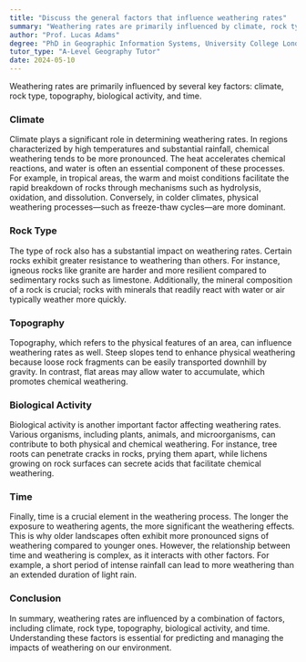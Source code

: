 ```yaml
---
title: "Discuss the general factors that influence weathering rates"
summary: "Weathering rates are primarily influenced by climate, rock type, topography, biological activity, and time."
author: "Prof. Lucas Adams"
degree: "PhD in Geographic Information Systems, University College London"
tutor_type: "A-Level Geography Tutor"
date: 2024-05-10
---
```


Weathering rates are primarily influenced by several key factors: climate, rock type, topography, biological activity, and time.

### Climate
Climate plays a significant role in determining weathering rates. In regions characterized by high temperatures and substantial rainfall, chemical weathering tends to be more pronounced. The heat accelerates chemical reactions, and water is often an essential component of these processes. For example, in tropical areas, the warm and moist conditions facilitate the rapid breakdown of rocks through mechanisms such as hydrolysis, oxidation, and dissolution. Conversely, in colder climates, physical weathering processes—such as freeze-thaw cycles—are more dominant.

### Rock Type
The type of rock also has a substantial impact on weathering rates. Certain rocks exhibit greater resistance to weathering than others. For instance, igneous rocks like granite are harder and more resilient compared to sedimentary rocks such as limestone. Additionally, the mineral composition of a rock is crucial; rocks with minerals that readily react with water or air typically weather more quickly.

### Topography
Topography, which refers to the physical features of an area, can influence weathering rates as well. Steep slopes tend to enhance physical weathering because loose rock fragments can be easily transported downhill by gravity. In contrast, flat areas may allow water to accumulate, which promotes chemical weathering.

### Biological Activity
Biological activity is another important factor affecting weathering rates. Various organisms, including plants, animals, and microorganisms, can contribute to both physical and chemical weathering. For instance, tree roots can penetrate cracks in rocks, prying them apart, while lichens growing on rock surfaces can secrete acids that facilitate chemical weathering.

### Time
Finally, time is a crucial element in the weathering process. The longer the exposure to weathering agents, the more significant the weathering effects. This is why older landscapes often exhibit more pronounced signs of weathering compared to younger ones. However, the relationship between time and weathering is complex, as it interacts with other factors. For example, a short period of intense rainfall can lead to more weathering than an extended duration of light rain.

### Conclusion
In summary, weathering rates are influenced by a combination of factors, including climate, rock type, topography, biological activity, and time. Understanding these factors is essential for predicting and managing the impacts of weathering on our environment.
    